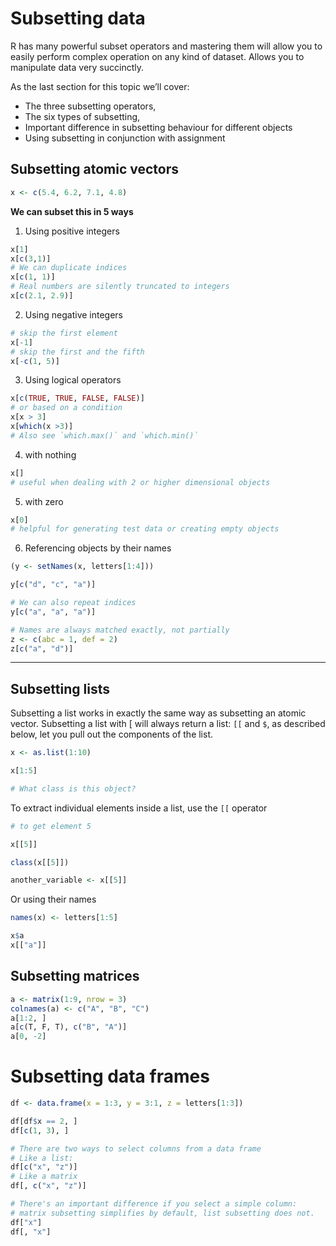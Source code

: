 
# Subsetting data

R has many powerful subset operators and mastering them will allow you to easily perform complex operation on any kind of dataset. Allows you to manipulate data very succinctly.

As the last section for this topic we'll cover:

* The three subsetting operators,
* The six types of subsetting,
* Important difference in subsetting behaviour for different objects 
* Using subsetting in conjunction with assignment


## Subsetting atomic vectors

```r
x <- c(5.4, 6.2, 7.1, 4.8)
```

**We can subset this in 5 ways**

1. Using positive integers

```r
x[1]
x[c(3,1)]
# We can duplicate indices
x[c(1, 1)]
# Real numbers are silently truncated to integers
x[c(2.1, 2.9)]
```

2. Using negative integers

```r
# skip the first element
x[-1]
# skip the first and the fifth
x[-c(1, 5)]
```

3. Using logical operators

```r
x[c(TRUE, TRUE, FALSE, FALSE)]
# or based on a condition
x[x > 3]
x[which(x >3)]
# Also see `which.max()` and `which.min()`
```

4. with nothing

```r
x[]
# useful when dealing with 2 or higher dimensional objects
```

5. with zero

```r
x[0]
# helpful for generating test data or creating empty objects
```


6. Referencing objects by their names

```r
(y <- setNames(x, letters[1:4]))

y[c("d", "c", "a")]

# We can also repeat indices
y[c("a", "a", "a")]

# Names are always matched exactly, not partially
z <- c(abc = 1, def = 2)
z[c("a", "d")]
```

---

## Subsetting lists

Subsetting a list works in exactly the same way as subsetting an atomic vector. Subsetting a list with [ will always return a list: `[[` and `$`, as described below, let you pull out the components of the list.

```r
x <- as.list(1:10)

x[1:5]

# What class is this object?
```

To extract individual elements inside a list, use the `[[` operator

```r
# to get element 5

x[[5]]

class(x[[5]])

another_variable <- x[[5]]

```

Or using their names

```r
names(x) <- letters[1:5]

x$a
x[["a"]]
```

## Subsetting matrices

```r
a <- matrix(1:9, nrow = 3)
colnames(a) <- c("A", "B", "C")
a[1:2, ]
a[c(T, F, T), c("B", "A")]
a[0, -2]
```

# Subsetting data frames

```r
df <- data.frame(x = 1:3, y = 3:1, z = letters[1:3])

df[df$x == 2, ]
df[c(1, 3), ]

# There are two ways to select columns from a data frame
# Like a list:
df[c("x", "z")]
# Like a matrix
df[, c("x", "z")]

# There's an important difference if you select a simple column:
# matrix subsetting simplifies by default, list subsetting does not.
df["x"]
df[, "x"]
```




